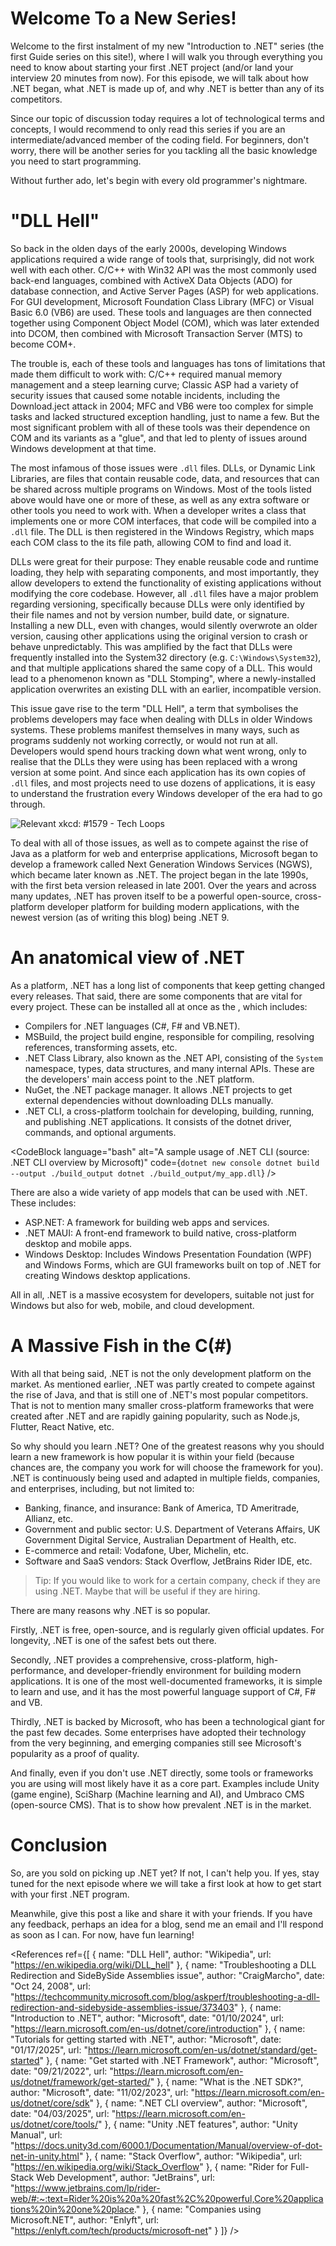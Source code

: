 
# Welcome To a New Series!

Welcome to the first instalment of my new "Introduction to .NET" series (the first Guide series on this site!), where I will walk you through everything
you need to know about starting your first .NET project (and/or land your interview 20 minutes from now). For this episode, we will talk
about how .NET began, what .NET is made up of, and why .NET is better than any of its competitors.

Since our topic of discussion today requires a lot of technological terms and concepts, I would recommend to only read this series if you
are an intermediate/advanced member of the coding field. For beginners, don't worry, there will be another series for you tackling all the basic knowledge
you need to start programming.

Without further ado, let's begin with every old programmer's nightmare.

# "DLL Hell"

So back in the olden days of the early 2000s, developing Windows applications required a wide range of tools that, surprisingly, did not work well with
each other. C/C++ with Win32 API was the most commonly used back-end languages, combined with ActiveX Data Objects (ADO) for database connection,
and Active Server Pages (ASP) for web applications. For GUI development, Microsoft Foundation Class Library (MFC) or Visual Basic 6.0 (VB6) are used.
These tools and languages are then connected together using Component Object Model (COM), which was later extended into DCOM, then combined with
Microsoft Transaction Server (MTS) to become COM+.

The trouble is, each of these tools and languages has tons of limitations that made them difficult to work with: C/C++ required manual memory management
and a steep learning curve; Classic ASP had a variety of security issues that caused some notable incidents, including the Download.ject attack in 2004;
MFC and VB6 were too complex for simple tasks and lacked structured exception handling, just to name a few. But the most significant problem with all of
these tools was their dependence on COM and its variants as a "glue", and that led to plenty of issues around Windows development at that time.

The most infamous of those issues were `.dll` files. DLLs, or Dynamic Link Libraries, are files that contain reusable code, data, and resources that can
be shared across multiple programs on Windows. Most of the tools listed above would have one or more of these, as well as any extra software or other
tools you need to work with. When a developer writes a class that implements one or more COM interfaces, that code will be compiled into a `.dll` file.
The DLL is then registered in the Windows Registry, which maps each COM class to the its file path, allowing COM to find and load it.

DLLs were great for their purpose: They enable reusable code and runtime loading, they help with separating components,
and most importantly, they allow developers to extend the functionality of existing applications without modifying the core codebase. However, all `.dll`
files have a major problem regarding versioning, specifically because DLLs were only identified by their file names and not by version number,
build date, or signature. Installing a new DLL, even with changes, would silently overwrote an older version, causing other applications using the
original version to crash or behave unpredictably. This was amplified by the fact that DLLs were frequently installed into the System32 directory
(e.g. `C:\Windows\System32`), and that multiple applications shared the same copy of a DLL. This would lead to a phenomenon known as "DLL Stomping",
where a newly-installed application overwrites an existing DLL with an earlier, incompatible version.

This issue gave rise to the term "DLL Hell", a term that symbolises the problems developers may face when dealing with DLLs in older Windows systems. These
problems manifest themselves in many ways, such as programs suddenly not working correctly, or would not run at all. Developers would spend hours tracking
down what went wrong, only to realise that the DLLs they were using has been replaced with a wrong version at some point. And since each application has
its own copies of `.dll` files, and most projects need to use dozens of applications, it is easy to understand the frustration every Windows developer of the
era had to go through.

<Image
    url='blogs/dotnet-guide-1'
    src='xkcd-1579.png'
    width={468}
    height={415}
    alt='Relevant xkcd: #1579 - Tech Loops'
/>

To deal with all of those issues, as well as to compete against the rise of Java as a platform for web and enterprise applications, Microsoft began to
develop a framework called Next Generation Windows Services (NGWS), which became later known as .NET. The project began in the late 1990s, with the first
beta version released in late 2001. Over the years and across many updates, .NET has proven itself to be a powerful open-source, cross-platform developer
platform for building modern applications, with the newest version (as of writing this blog) being .NET 9.

# An anatomical view of .NET

As a platform, .NET has a long list of components that keep getting changed every releases. That said, there are some components that are vital for
every project. These can be installed all at once as the <Redirect name=".NET SDK" url="https://dotnet.microsoft.com/en-us/download" />, which includes:

- Compilers for .NET languages (C#, F# and VB.NET).
- MSBuild, the project build engine, responsible for compiling, resolving references, transforming assets, etc.
- .NET Class Library, also known as the .NET API, consisting of the `System` namespace, types, data structures, and many internal APIs.
These are the developers' main access point to the .NET platform.
- NuGet, the .NET package manager. It allows .NET projects to get external dependencies without downloading DLLs manually.
- .NET CLI, a cross-platform toolchain for developing, building, running, and publishing .NET applications. It consists of the dotnet driver, commands, and
optional arguments.

<CodeBlock
    language="bash"
    alt="A sample usage of .NET CLI (source: .NET CLI overview by Microsoft)"
    code={`dotnet new console
dotnet build --output ./build_output
dotnet ./build_output/my_app.dll`}
/>

There are also a wide variety of app models that can be used with .NET. These includes:

- ASP.NET: A framework for building web apps and services.
- .NET MAUI: A front-end framework to build native, cross-platform desktop and mobile apps.
- Windows Desktop: Includes Windows Presentation Foundation (WPF) and Windows Forms, which are GUI frameworks built on top of .NET
for creating Windows desktop applications.

All in all, .NET is a massive ecosystem for developers, suitable not just for Windows but also for web, mobile, and cloud development.

# A Massive Fish in the C(#)

With all that being said, .NET is not the only development platform on the market. As mentioned earlier, .NET was partly created to compete against the rise
of Java, and that is still one of .NET's most popular competitors. That is not to mention many smaller cross-platform frameworks that were created after
.NET and are rapidly gaining popularity, such as Node.js, Flutter, React Native, etc.

So why should you learn .NET? One of the greatest reasons why you should learn a new framework is how popular it is within your field (because chances are,
the company you work for will choose the framework for you). .NET is continuously being used and adapted in multiple fields, companies, and enterprises, including,
but not limited to:

- Banking, finance, and insurance: Bank of America, TD Ameritrade, Allianz, etc.
- Government and public sector: U.S. Department of Veterans Affairs, UK Government Digital Service, Australian Department of Health, etc.
- E-commerce and retail: Vodafone, Uber, Michelin, etc.
- Software and SaaS vendors: Stack Overflow, JetBrains Rider IDE, etc.

> Tip: If you would like to work for a certain company, check if they are using .NET. Maybe that will be useful if they are hiring.

There are many reasons why .NET is so popular.

Firstly, .NET is free, open-source, and is regularly given official updates. For longevity, .NET is one of the safest bets out there.

Secondly, .NET provides a comprehensive, cross-platform, high-performance, and developer-friendly environment for building modern applications. It is one
of the most well-documented frameworks, it is simple to learn and use, and it has the most powerful language support of C#, F# and VB.

Thirdly, .NET is backed by Microsoft, who has been a technological giant for the past few decades. Some enterprises have adopted their technology from the
very beginning, and emerging companies still see Microsoft's popularity as a proof of quality.

And finally, even if you don't use .NET directly, some tools or frameworks you are using will most likely have it as a core part. Examples include Unity (game engine),
SciSharp (Machine learning and AI), and Umbraco CMS (open-source CMS). That is to show how prevalent .NET is in the market.

# Conclusion

So, are you sold on picking up .NET yet? If not, I can't help you. If yes, stay tuned for the next episode where we will take a first look at how to get start
with your first .NET program.

Meanwhile, give this post a like and share it with your friends. If you have any feedback, perhaps an idea for a blog, send me an email and I'll respond as
soon as I can. For now, have fun learning!

<References ref={[
    {
        name: "DLL Hell",
        author: "Wikipedia",
        url: "https://en.wikipedia.org/wiki/DLL_hell"
    },
    {
        name: "Troubleshooting a DLL Redirection and SideBySide Assemblies issue",
        author: "CraigMarcho",
        date: "Oct 24, 2008",
        url: "https://techcommunity.microsoft.com/blog/askperf/troubleshooting-a-dll-redirection-and-sidebyside-assemblies-issue/373403"
    },
    {
        name: "Introduction to .NET",
        author: "Microsoft",
        date: "01/10/2024",
        url: "https://learn.microsoft.com/en-us/dotnet/core/introduction"
    },
    {
        name: "Tutorials for getting started with .NET",
        author: "Microsoft",
        date: "01/17/2025",
        url: "https://learn.microsoft.com/en-us/dotnet/standard/get-started"
    },
    {
        name: "Get started with .NET Framework",
        author: "Microsoft",
        date: "09/21/2022",
        url: "https://learn.microsoft.com/en-us/dotnet/framework/get-started/"
    },
    {
        name: "What is the .NET SDK?",
        author: "Microsoft",
        date: "11/02/2023",
        url: "https://learn.microsoft.com/en-us/dotnet/core/sdk"
    },
    {
        name: ".NET CLI overview",
        author: "Microsoft",
        date: "04/03/2025",
        url: "https://learn.microsoft.com/en-us/dotnet/core/tools/"
    },
    {
        name: "Unity .NET features",
        author: "Unity Manual",
        url: "https://docs.unity3d.com/6000.1/Documentation/Manual/overview-of-dot-net-in-unity.html"
    },
    {
        name: "Stack Overflow",
        author: "Wikipedia",
        url: "https://en.wikipedia.org/wiki/Stack_Overflow"
    },
    {
        name: "Rider for Full-Stack Web Development",
        author: "JetBrains",
        url: "https://www.jetbrains.com/lp/rider-web/#:~:text=Rider%20is%20a%20fast%2C%20powerful,Core%20applications%20in%20one%20place."
    },
    {
        name: "Companies using Microsoft.NET",
        author: "Enlyft",
        url: "https://enlyft.com/tech/products/microsoft-net"
    }
]} />